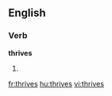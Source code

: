 ==English==

===Verb===
'''thrives'''

# {{third-person singular of|[[thrive]]}}

[[fr:thrives]]
[[hu:thrives]]
[[vi:thrives]]